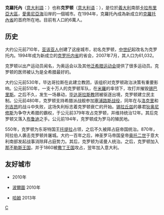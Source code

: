 
{{Infobox Settlement
| name = 克罗托内<br />Crotone
| image_skyline = Crotone Lungomare.jpg
| imagesize = 250px
| image_caption = 
| image_flag = 
| image_shield = 
| pushpin_map = Italy
| pushpin_label_position = bottom
| subdivision_type = 国家
| subdivision_name = {{ITA}}
| subdivision_type1 = [[意大利行政区划|大区]]
| subdivision_name1 = [[卡拉布里亚大区|卡拉布里亚大区]]
| subdivision_type2 = [[意大利行政区划|省]]
| subdivision_name2 =  [[克罗托内省|克罗托内省]]
| elevation_m = 8
| elevation_ft = 
| area_total_km2 = 179.8
| population_as_of = 2007年
| population_total = 61032
| population_density_km2 = auto
| timezone = [[欧洲中部时间|CET]]
| utc_offset = +1
| timezone_DST = [[欧洲中部夏令时间|CEST]]
| utc_offset_DST = +2
| latd = 39
| latm = 05
| lats = 
| latNS = N
| longd = 17
| longm = 07
| longs = 
| longEW = E
| website = [http://www.comune.crotone.it 官方网站] 
}}
'''克羅托內'''（[[意大利語|意大利語]]：'''{{lang|it|Crotone }}'''）也称'''克罗顿'''（[[意大利语|意大利语]]：'''{{lang|it|Croton}}'''），是位於[[義大利|義大利]]南部[[卡拉布里亞大區|卡拉布里亞大區]]，[[愛奧尼亞海|愛奧尼亞海]]沿岸的一個城市。在1994年，克羅托內成為新成立的[[克羅托內省|克羅托內省]]的首府所在地。目前有人口約6萬人。

==历史==
大约公元前710年，[[亚该亚人|亚该亚人]]创建了这座城市，初名克罗顿，[[中世纪|中世纪]]起改名为克罗托内。1994年成为新成立的[[克罗托内省|克罗托内省]]的省会，2007年7月，其人口为61,032。

克罗顿以出产运动员闻名，为奥运会以及其他[[泛希腊运动会|泛希腊运动会]]提供了很多运动员。克罗顿的医师被认为是全希腊最好的。

大约公元前530年，毕达哥拉斯在此建立教团，该组织对克罗顿政治决策有重要影响。公元前510年，一支十万人的克罗顿军队，在[[克罗托那的米罗|米羅]]的率领下，攻打并摧毁[[锡巴里斯|锡巴里斯]]。之后不久，发生一场暴动，[[毕达哥拉斯教|毕达哥拉斯教]]团被驱逐出境，克罗顿建立民主制。公元前480年，克罗顿支持希腊派战舰参加[[塞浦路斯战役|塞浦路斯战役]]，同年在与[[洛克里|洛克里]]和[[列吉昂|列吉昂]]的战斗中失败，这场失利标志着克罗顿衰亡的开始。[[锡拉丘兹|锡拉丘兹]]的暴君[[狄奥尼修斯|狄奥尼修斯]]为争夺大希腊的霸权，于公元前379年攻占克罗顿，并维持统治12年。其后克罗顿又落入[[布鲁迪|布鲁迪]]之手。公元前194年，克罗顿成为罗马的殖民地。

550年，克罗顿为东哥特国王[[托提拉|托提拉]]占领，之后不久被拜占庭帝国统治。870年，阿拉伯人袭击克罗顿并屠城。大约一百年之后，神圣罗马帝国皇帝[[奥托二世_(神圣罗马帝国)|奥托二世]]于意大利南部发起战事消除拜占庭势力。其后，克罗顿为诺曼人统治。之后，克罗顿加入[[那不勒斯王国|那不勒斯王国]]，并于1860被[[薩丁尼亞王國|撒丁王国]]攻占，翌年加入意大利。

==友好城市==
* {{GBR}}{{le|Giannitsa}} 2010年
* {{PRT}}[[波爾圖|波爾圖]] 2010年
* {{DEU}}[[哈姆|哈姆]] 2013年

{{克羅托內省市鎮}}

{{Authority control}}
[[Category:克罗托内省市镇|C]]